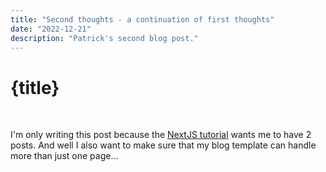 ```yaml
---
title: "Second thoughts - a continuation of first thoughts"
date: "2022-12-21"
description: "Patrick's second blog post."
---
```



<Meta title={title} description={description} />

# {title}

<div className={utilStyles.lightText}>
  <DateFormatted dateString={date} />
</div>
<br />

I'm only writing this post because the [NextJS tutorial](https://nextjs.org/learn/basics/data-fetching/blog-data) wants me to have 2 posts. And well I also want to make sure that my blog template can handle more than just one page...

